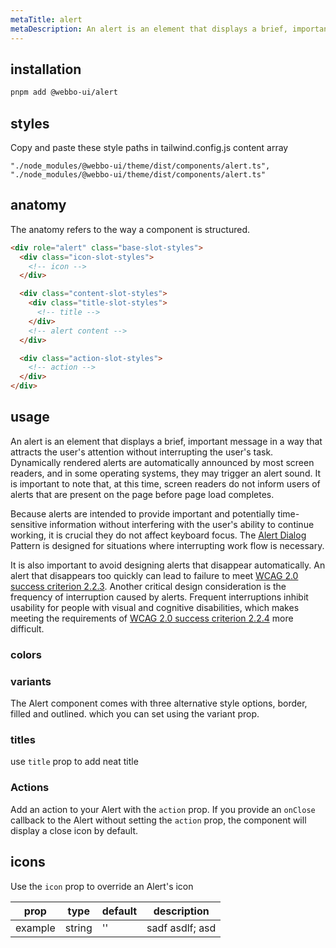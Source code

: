 ```yaml
---
metaTitle: alert
metaDescription: An alert is an element that displays a brief, important message in a way that attracts the user's attention without interrupting the user's task.
---
```


<DocHeader
  title="alert"
  description="An alert is an element that displays a brief, important message in a way that attracts the user's attention without interrupting the user's task."
/>

<DocHeaderLinks
  source="https://github.com/7up-charsi/webbo-ui/blob/main/packages/components/alert/src/alert.tsx"
  styles="https://github.com/7up-charsi/webbo-ui/blob/main/packages/core/theme/src/components/alert.ts"
/>

<Separator />

## installation

```bash
pnpm add @webbo-ui/alert
```

## styles

Copy and paste these <Highlight>style paths</Highlight> in <Highlight>tailwind.config.js</Highlight> content array

```plaintext title='tailwind.config.ts'
"./node_modules/@webbo-ui/theme/dist/components/alert.ts",
"./node_modules/@webbo-ui/theme/dist/components/alert.ts"
```

## anatomy

The anatomy refers to the way a component is structured.

```html
<div role="alert" class="base-slot-styles">
  <div class="icon-slot-styles">
    <!-- icon -->
  </div>

  <div class="content-slot-styles">
    <div class="title-slot-styles">
      <!-- title -->
    </div>
    <!-- alert content -->
  </div>

  <div class="action-slot-styles">
    <!-- action -->
  </div>
</div>
```

## usage

An alert is an element that displays a brief, important message in a way that attracts the user's attention without interrupting the user's task. Dynamically rendered alerts are automatically announced by most screen readers, and in some operating systems, they may trigger an alert sound. It is important to note that, at this time, screen readers do not inform users of alerts that are present on the page before page load completes.

Because alerts are intended to provide important and potentially time-sensitive information without interfering with the user's ability to continue working, it is crucial they do not affect keyboard focus. The [Alert Dialog](/docs/components/alert-dialog) Pattern is designed for situations where interrupting work flow is necessary.

It is also important to avoid designing alerts that disappear automatically. An alert that disappears too quickly can lead to failure to meet [WCAG 2.0 success criterion 2.2.3](https://www.w3.org/TR/UNDERSTANDING-WCAG20/time-limits-no-exceptions.html). Another critical design consideration is the frequency of interruption caused by alerts. Frequent interruptions inhibit usability for people with visual and cognitive disabilities, which makes meeting the requirements of [WCAG 2.0 success criterion 2.2.4](https://www.w3.org/TR/UNDERSTANDING-WCAG20/time-limits-postponed.html) more difficult.

### colors

<CodeDemo source="alert-colors.tsx" />

### variants

The Alert component comes with three alternative style options, border, filled and outlined. which you can set using the variant prop.

<CodeDemo source="alert-variants.tsx" />

### titles

use `title` prop to add neat title

<CodeDemo source="alert-titles.tsx" />

### Actions

Add an action to your Alert with the `action` prop.
If you provide an `onClose` callback to the Alert without setting the `action` prop, the component will display a close icon by default.

<CodeDemo source="alert-actions.tsx" />

## icons

Use the `icon` prop to override an Alert's icon

<CodeDemo source="alert-icon.tsx" />

| prop    | type   | default | description     |
| ------- | ------ | ------- | --------------- |
| example | string | ''      | sadf asdlf; asd |
